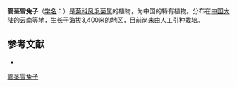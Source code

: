 {{Speciesbox
| name = 管茎雪兔子
| status = 
| status_system = 
| image =
| genus = Saussurea
| species = fistulosa
| authority = Anth.
}}

'''管茎雪兔子'''（[[学名|学名]]：{{lang|la|''Saussurea fistulosa''}}）是[[菊科|菊科]][[风毛菊属|风毛菊属]]的植物，为中国的特有植物。分布在[[中国大陆|中国大陆]]的[[云南|云南]]等地，生长于海拔3,400米的地区，目前尚未由人工引种栽培。

== 参考文献 ==
<div class="references-small">
* {{cite web| url =http://www.bioinfo.cn/db05/KmzwSpecies.php?action=view&id=5314| title =管茎雪兔子| work =《中国高等植物数据库全库》| publisher =中国科学院微生物研究所| author =昆明植物研究所| accessdate =2009-02-24| archive-date =2016-03-05| archive-url =https://web.archive.org/web/20160305042754/http://www.bioinfo.cn/db05/KmzwSpecies.php?action=view&id=5314| dead-url =yes}}
</div>
{{Taxonbar|from=Q15226934}}

[[Category:风毛菊属|管茎雪兔子]]


{{植物小作品}}